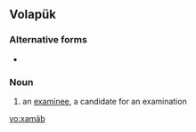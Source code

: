 ==Volapük==

===Alternative forms===
* {{l|vo|xamayb}}

===Noun===
{{infl|vo|noun}}

# an [[examinee]], a candidate for an examination

[[vo:xamäb]]